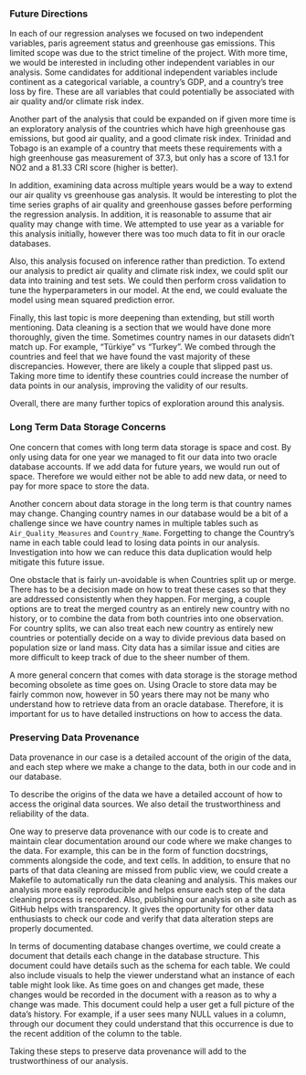

### Future Directions

In each of our regression analyses we focused on two independent variables, paris agreement status and greenhouse gas emissions. This limited scope was due to the strict timeline of the project. With more time, we would be interested in including other independent variables in our analysis. Some candidates for additional independent variables include continent as a categorical variable, a country’s GDP, and a country’s tree loss by fire. These are all variables that could potentially be associated with air quality and/or climate risk index.

Another part of the analysis that could be expanded on if given more time is an exploratory analysis of the countries which have high greenhouse gas emissions, but good air quality, and a good climate risk index. Trinidad and Tobago is an example of a country that meets these requirements with a high greenhouse gas measurement of 37.3, but only has a score of 13.1 for NO2 and a 81.33 CRI score (higher is better).

In addition, examining data across multiple years would be a way to extend our air quality vs greenhouse gas analysis. It would be interesting to plot the time series graphs of air quality and greenhouse gasses before performing the regression analysis. In addition, it is reasonable to assume that air quality may change with time. We attempted to use year as a variable for this analysis initially, however there was too much data to fit in our oracle databases.

Also, this analysis focused on inference rather than prediction. To extend our analysis to predict air quality and climate risk index, we could split our data into training and test sets. We could then perform cross validation to tune the hyperparameters in our model. At the end, we could evaluate the model using mean squared prediction error. 

Finally, this last topic is more deepening than extending, but still worth mentioning. Data cleaning is a section that we would have done more thoroughly, given the time. Sometimes country names in our datasets didn’t match up. For example, “Türkiye" vs “Turkey". We combed through the countries and feel that we have found the vast majority of these discrepancies. However, there are likely a couple that slipped past us. Taking more time to identify these countries could increase the number of data points in our analysis, improving the validity of our results. 

Overall, there are many further topics of exploration around this analysis.

### Long Term Data Storage Concerns

One concern that comes with long term data storage is space and cost. By only using data for one year we managed to fit our data into two oracle database accounts. If we add data for future years, we would run out of space. Therefore we would either not be able to add new data, or need to pay for more space to store the data.

Another concern about data storage in the long term is that country names may change. Changing country names in our database would be a bit of a challenge since we have country names in multiple tables such as `Air_Quality_Measures` and `Country_Name`. Forgetting to change the Country’s name in each table could lead to losing data points in our analysis. Investigation into how we can reduce this data duplication would help mitigate this future issue.

One obstacle that is fairly un-avoidable is when Countries split up or merge. There has to be a decision made on how to treat these cases so that they are addressed consistently when they happen. For merging, a couple options are to treat the merged country as an entirely new country with no history, or to combine the data from both countries into one observation. For country splits, we can also treat each new country as entirely new countries or potentially decide on a way to divide previous data based on population size or land mass. City data has a similar issue and cities are more difficult to keep track of due to the sheer number of them.

A more general concern that comes with data storage is the storage method becoming obsolete as time goes on. Using Oracle to store data may be fairly common now, however in 50 years there may not be many who understand how to retrieve data from an oracle database. Therefore, it is important for us to have detailed instructions on how to access the data.

### Preserving Data Provenance

Data provenance in our case is a detailed account of the origin of the data, and each step where we make a change to the data, both in our code and in our database. 

To describe the origins of the data we have a detailed account of how to access the original data sources. We also detail the trustworthiness and reliability of the data. 

One way to preserve data provenance with our code is to create and maintain clear documentation around our code where we make changes to the data. For example, this can be in the form of function docstrings, comments alongside the code, and text cells. In addition, to ensure that no parts of that data cleaning are missed from public view, we could create a Makefile to automatically run the data cleaning and analysis. This makes our analysis more easily reproducible and helps ensure each step of the data cleaning process is recorded. Also, publishing our analysis on a site such as GitHub helps with transparency. It gives the opportunity for other data enthusiasts to check our code and verify that data alteration steps are properly documented.

In terms of documenting database changes overtime, we could create a document that details each change in the database structure. This document could have details such as the schema for each table. We could also include visuals to help the viewer understand what an instance of each table might look like. As time goes on and changes get made, these changes would be recorded in the document with a reason as to why a change was made. This document could help a user get a full picture of the data’s history. For example, if a user sees many NULL values in a column, through our document they could understand that this occurrence is due to the recent addition of the column to the table.

Taking these steps to preserve data provenance will add to the trustworthiness of our analysis.




